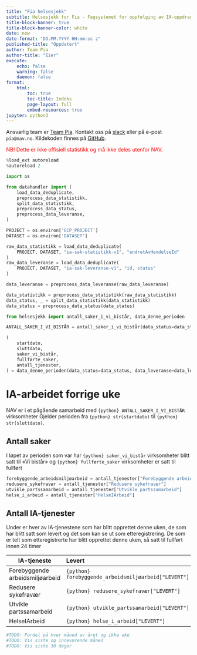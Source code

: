 ```yaml
---
title: "Fia helsesjekk"
subtitle: Helsesjekk for Fia - Fagsystemet for oppfølging av IA-oppdraget i NAV.
title-block-banner: true
title-block-banner-color: white
date: now
date-format: "DD.MM.YYYY HH:mm:ss z"
published-title: "Oppdatert"
author: Team Pia
author-title: "Eier"
execute:
    echo: false
    warning: false
    daemon: false
format:
    html:
        toc: true
        toc-title: Indeks
        page-layout: full
        embed-resources: true
jupyter: python3
---
```


Ansvarlig team er [Team Pia](https://teamkatalog.nav.no/team/b347ac99-c382-4e5a-a1dd-532e91110e2a).
Kontakt oss på [slack](https://nav-it.slack.com/archives/C02DL347ZT2) eller på e-post `pia@nav.no`.
Kildekoden finnes på [GitHub](https://github.com/navikt/fia-datafortelling).

<span style="color:red;">
NB! Dette er ikke offisiell statistikk og må ikke deles utenfor NAV.
</span>

```python
%load_ext autoreload
%autoreload 2

import os

from datahandler import (
    load_data_deduplicate,
    preprocess_data_statistikk,
    split_data_statistikk,
    preprocess_data_status,
    preprocess_data_leveranse,
)

PROJECT = os.environ['GCP_PROJECT']
DATASET = os.environ['DATASET']

raw_data_statistikk = load_data_deduplicate(
    PROJECT, DATASET, "ia-sak-statistikk-v1", "endretAvHendelseId"
)
raw_data_leveranse = load_data_deduplicate(
    PROJECT, DATASET, "ia-sak-leveranse-v1", "id, status"
)

data_leveranse = preprocess_data_leveranse(raw_data_leveranse)

data_statistikk = preprocess_data_statistikk(raw_data_statistikk)
data_status, _ = split_data_statistikk(data_statistikk)
data_status = preprocess_data_status(data_status)
```

```python
from helsesjekk import antall_saker_i_vi_bistår, data_denne_perioden

ANTALL_SAKER_I_VI_BISTÅR = antall_saker_i_vi_bistår(data_status=data_status)

(
    startdato,
    sluttdato,
    saker_vi_bistår,
    fullførte_saker,
    antall_tjenester,
) = data_denne_perioden(data_status=data_status, data_leveranse=data_leveranse)
```

# IA-arbeidet forrige uke
NAV er i et pågående samarbeid med `{python} ANTALL_SAKER_I_VI_BISTÅR` virksomheter
Gjelder perioden fra `{python} str(startdato)` til `{python} str(sluttdato)`.

## Antall saker
I løpet av perioden som var har `{python} saker_vi_bistår` virksomheter blitt satt til «Vi bistår» og `{python} fullførte_saker` virksomheter er satt til fullført

```python
forebyggende_arbeidsmiljøarbeid = antall_tjenester["Forebyggende arbeidsmiljøarbeid"]
redusere_sykefravær = antall_tjenester["Redusere sykefravær"]
utvikle_partssamarbeid = antall_tjenester["Utvikle partssamarbeid"]
helse_i_arbeid = antall_tjenester["HelseIArbeid"]
```

## Antall IA-tjenester
Under er hver av IA-tjenestene som har blitt opprettet denne uken, de som har blitt satt som levert og det som kan se ut som etteregistrering. 
De som er telt som etteregistrerte har blitt opprettet denne uken, så satt til fullført innen 24 timer

| IA-tjeneste | Levert | Opprettet | Etterregistrert |
|---------|:-----|------:|:------:|
| Forebyggende arbeidsmiljøarbeid | `{python} forebyggende_arbeidsmiljøarbeid["LEVERT"]` | `{python} forebyggende_arbeidsmiljøarbeid["OPPRETTET"]` | `{python} forebyggende_arbeidsmiljøarbeid["ETTERREGISTRERT"]` |
| Redusere sykefravær             | `{python} redusere_sykefravær["LEVERT"]`             | `{python} redusere_sykefravær["OPPRETTET"]`             | `{python} redusere_sykefravær["ETTERREGISTRERT"]`             |
| Utvikle partssamarbeid          | `{python} utvikle_partssamarbeid["LEVERT"]`          | `{python} utvikle_partssamarbeid["OPPRETTET"]`          | `{python} utvikle_partssamarbeid["ETTERREGISTRERT"]`          |
| HelseIArbeid                    | `{python} helse_i_arbeid["LEVERT"]`                  | `{python} helse_i_arbeid["OPPRETTET"]`                  | `{python} helse_i_arbeid["ETTERREGISTRERT"]`                  |

<!-- # Historiske tall
```python
from helsesjekk_tall import plot_historiske_data

plot_historiske_data(data_status)
``` -->



```python
#TODO: Fordel på hver måned av året og ikke uke
#TODO: Vis siste og inneværende måned
#TODO: Vis siste 30 dager 
```
